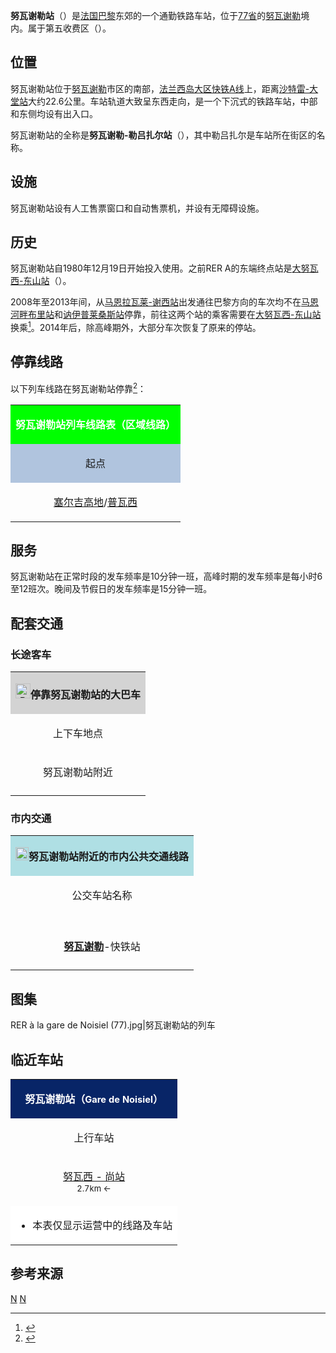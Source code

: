 {{Infobox station
|symbol_right={{RER logo}}
|native_name=Gare de Noisiel<br>Le Luzard
|native_name_lang=fr
|name=努瓦谢勒站<br><span style="font-size:small">（努瓦谢勒-勒吕扎尔站）</span>|image=Gare de Noisiel - 1.jpg
|caption=努瓦谢勒站主站房
|borough= {{FRA}}[[塞纳-马恩省|塞纳-马恩省]][[努瓦谢勒|努瓦谢勒]]
|coordinates={{coord|48|50|36|N|2|37|00|E|display=inline,title|scale:10000}}
|elevation=
|architect=
|owned= {{RATP logo}}
|opened=1980年12月19日
|closed=
|status=使用中
|operator= {{RATP logo}}
|lines=[[法兰西岛大区快铁A线|法兰西岛大区快铁A线]]
|platforms=2
|tracks=2
|type=通勤客运车站
|services={{RER logo}}{{RERA logo}}
|passengers=4,868,790人次
|pass_year=2016年<ref>{{Cite web|url=https://data.ratp.fr/explore/dataset/trafic-annuel-entrant-par-station-du-reseau-ferre-2016/table/?sort=-rang&q=champs|title=Fréquentation en gares|accessdate=2018-01-28|author=RATP|date=|language=fr|publisher=RATP Open Data}}</ref>
|pass_rank=
|other_services_collapsible=yes
|other_services={{Infobox|child=yes
|label1={{RATP logo}}{{RATPbus logo}}
|data1=<span style="background:#FF82B4">'''211'''</span> <span style="background:#6E6E00"><span style="color:#FFFFFF">'''213'''</span></span> <span style="background:#A0006E"><span style="color:#FFFFFF">'''220'''</span></span> 
|label2=
|data2=
|label3={{link-fr|阿尔勒坎城际客运|Réseau de bus Arlequin|Arlequin}}
|data3=<span style="background:#D80037"><span style="color:#FFFFFF">'''10'''</span></span>
|label4={{link-fr|西提公交|Réseau de bus Sit'bus|Sit'Bus}}
|data4=<span style="background:#74297F"><span style="color:#FFFFFF">''' C '''</span></span>
|label5={{Noc logo}}
|data5=[[File:Paris_logo_noctilien_jms.svg|16x16px]][[File:N130_NOCTILIEN.png|28x28px]]
|label6=
|data6=
|label7=
|data7=
|label8=
|data8=
|label9=
|data9=
|label10=
|data10=
|label11=
|data11=
}}
}}
'''努瓦谢勒站'''（{{lang-fr|Gare de Noisiel}}）是[[法国|法国]][[巴黎|巴黎]]东郊的一个通勤铁路车站，位于[[塞纳-马恩省|77省]]的[[努瓦谢勒|努瓦谢勒]]境内。属于第五收费区（{{lang|fr|Zone 5}}）。

==位置==

努瓦谢勒站位于[[努瓦谢勒|努瓦谢勒]]市区的南部，[[法兰西岛大区快铁A线|法兰西岛大区快铁A线]]上，距离[[沙特雷-大堂站|沙特雷-大堂站]]大约22.6公里。车站轨道大致呈东西走向，是一个下沉式的铁路车站，中部和东侧均设有出入口。

努瓦谢勒站的全称是'''努瓦谢勒-勒吕扎尔站'''（{{lang-fr|Gare de Noisiel - Le Luzard}}），其中勒吕扎尔是车站所在街区的名称。

==设施==

努瓦谢勒站设有人工售票窗口和自动售票机，并设有无障碍设施。

==历史==

努瓦谢勒站自1980年12月19日开始投入使用。之前RER A的东端终点站是[[大努瓦西-东山站|大努瓦西-东山站]]（{{lang|fr|Noisy-le-Grand – Mont d'Est}}）。

2008年至2013年间，从[[马恩拉瓦莱-谢西站|马恩拉瓦莱-谢西站]]出发通往巴黎方向的车次均不在[[马恩河畔布里站|马恩河畔布里站]]和[[讷伊普莱桑斯站|讷伊普莱桑斯站]]停靠，前往这两个站的乘客需要在[[大努瓦西-东山站|大努瓦西-东山站]]换乘<ref>{{Cite web | url=http://www.data.gouv.fr/donnees/view/Trafic-annuel-entrant-par-station-564116 | title=TRAFIC ANNUEL ENTRANT PAR STATION | date=2012-08-31 | accessdate=2012年9月22日 | publisher=法国政府公共数据发布平台（http://www.data.gouv.fr） | deadurl=yes | archiveurl=https://web.archive.org/web/20130128034034/http://www.data.gouv.fr/donnees/view/Trafic-annuel-entrant-par-station-564116 | archivedate=2013年1月28日 }}</ref>。2014年后，除高峰期外，大部分车次恢复了原来的停站。

== 停靠线路 ==

{{动态列表|最后更新时间：2017年9月14日。本章节内容仅供参考，不排除因施工或罢工而引发的临时性变更。欢迎修正和补充}}

以下列车线路在努瓦谢勒站停靠<ref>{{Cite web|url=https://www.transilien.com/lignes/rer-trains/rer-A|title=Gare de Noisiel|accessdate=2017-09-09|author=SNCF|date=|language=法语|publisher=TRANSILIEN|archive-date=2017-10-31|archive-url=https://web.archive.org/web/20171031224100/https://www.transilien.com/lignes/rer-trains/rer-A|dead-url=yes}}</ref>：

{| class="wikitable mw-collapsible"
|colspan="5" style="background:#00FF00" align="center" |<!-- 檔案已被刪除-->''' <span style="color:#FFFFFF">努瓦谢勒站列车线路表（区域线路）</span>'''
|-
!style="background:#B0C4DE"|起点
!style="background:#B0C4DE"|上一站
!style="background:#B0C4DE"|线路
!style="background:#B0C4DE"|下一站
!style="background:#B0C4DE"|终点
|-
|[[塞尔吉高地站|塞尔吉高地]]/[[普瓦西站|普瓦西]]
|[[努瓦西_-_尚站|努瓦西 - 尚]]
| rowspan="1"|{{RER logo}} {{RERA logo}}
|[[洛涅站|洛涅]]/[[托尔西站|托尔西]]
|[[托尔西站|托尔西]]/[[马恩拉瓦莱-谢西站|马恩拉瓦莱-谢西]]
|}

==服务== 
努瓦谢勒站在正常时段的发车频率是10分钟一班，高峰时期的发车频率是每小时6至12班次。晚间及节假日的发车频率是15分钟一班。

==配套交通==
===长途客车===

{| class="wikitable mw-collapsible" 
|colspan="3" align="center" style="background:#D3D3D3" |[[File:BSicon_BUS.svg|24x24px]]'''停靠努瓦谢勒站的大巴车'''
|-
!align="center" |上下车地点
!align="center" |运营单位
!align="center" |主要线路及目的地{{noteTag|name=noteA}}
|-
| rowspan="2" align="center" |努瓦谢勒站附近
|align="center" |'''{{link-fr|阿尔勒坎城际客运|Réseau de bus Arlequin|Arlequin}}'''
|
<span style="background:#D80037"><span style="color:#FFFFFF">'''10'''</span></span>：{{link-fr|莱西尼 (塞纳-马恩省)|Lésigny (Seine-et-Marne)|Lésigny}}{{.w}}{{link-fr|塞尔翁 (塞纳-马恩省)|Servon (Seine-et-Marne)|Servon}}{{.w}}[[布里孔特罗贝尔|Brie-Comte-Robert]]{{noteTag|name=noteB}}
|-
|align="center" |{{Noc logo}}
|
[[File:Paris_logo_noctilien_jms.svg|16x16px]][[File:N154_NOCTILIEN.png|28x28px]] [[巴黎12区|Paris]]-[[巴黎-里昂火车站|Gare de Lyon]]{{.w}}[[马恩河畔诺让|Nogent-sur-Marne]]{{.w}}[[大努瓦西-东山站|Noisy-le-Grand]]{{.w}}[[托尔西站|Torcy]]{{.w}}[[谢西_(塞纳-马恩省)|Chessy]]-[[马恩拉瓦莱-谢西站|TGV]]
|-
|colspan="3" style="background:#FFFFFF"|{{noteFoot|1=
{{noteTag|name=noteA|1=本栏不包括可以联程中转前往的目的地}}
{{noteTag|name=noteB|1=周六及节假日停运}}
}}
|}

===市内交通===

{| class="wikitable mw-collapsible " 
|colspan="4" align="center" style="background:#AFDFE4"|[[File:Bus-logo.svg|21x21px]]'''努瓦谢勒站附近的市内公共交通线路'''
|-
!align="center" |公交车站名称
!align="center" |位置
!align="center" |运输单位
!align="center" |停靠线路{{noteTag|name=noteA}}<ref>{{Cite web|url=https://www.ratp.fr/plans-secteur/secteur11|title=Plan Marne-la-Vallée|accessdate=2017-09-09|author=|date=|language=法语|publisher=RATP}}</ref>
|-
|rowspan="2"|'''{{lang|fr|Noisiel RER}}'''<br>'''[[努瓦谢勒|努瓦谢勒]]'''-快铁站
|努瓦谢勒站北侧
|{{RATP logo}}{{RATPbus logo}}
|<span style="background:#FF82B4">'''211'''</span> '''[[谢勒|谢勒]]'''-地天商业中心 ↔ '''[[托尔西_(塞纳-马恩省)|托尔西]]'''-[[托尔西站|快铁站]]<br>
<span style="background:#6E6E00"><span style="color:#FFFFFF">'''213'''</span></span> '''[[谢勒|谢勒]]'''-[[谢勒-古尔奈站|快铁站]] ↔ '''[[洛涅|洛涅]]'''-村{{noteTag|name=noteB}}<br>
<span style="background:#A0006E"><span style="color:#FFFFFF">'''220'''</span></span> '''[[马恩河畔布里|马恩河畔布里]]'''-[[马恩河畔布里站|快铁站]] ↔ '''[[托尔西_(塞纳-马恩省)|托尔西]]'''-[[托尔西站|快铁站]]
|-
|努瓦谢勒站南侧
|'''{{link-fr|西提公交|Réseau de bus Sit'bus|Sit'Bus}}'''
|<span style="background:#74297F;"><span style="color:#FFFFFF">'''C'''</span></span> '''[[努瓦谢勒|努瓦谢勒]]'''-快铁站 ↔ '''[[蓬托孔博|蓬托孔博]]'''-商业中心{{noteTag|name=noteB}}
|-
|colspan="4" style="background:#FFFFFF"|{{noteFoot|1=
{{noteTag|name=noteA|1='''粗体字'''代表该站所在的市镇；中文名称非官方正式翻译，仅供参考}}
{{noteTag|name=noteB|1=周日及节假日停运}}
}}
|}

==图集==
<gallery>
RER à la gare de Noisiel (77).jpg|努瓦谢勒站的列车 
</gallery> 

==临近车站==

{|class="wikitable mw-collapsible" style="margin: 0 auto; width:42em;"
|colspan="3"  style="background:#082567" align="center"|<span style="color:#FFFFFF">'''努瓦谢勒站（<span style="font-size:11pt;">Gare de Noisiel</span>）'''</span>
|-
!上行车站
!线路
!下行车站
|-
|align="center" |[[努瓦西_-_尚站|努瓦西 - 尚站]] <br><span style="font-size:small">2.7km ←</span>
|align="center" |[[法兰西岛大区快铁A线|法兰西岛大区快铁A线]]<br>{{RER logo}}{{RERA logo}}
|align="center" |[[洛涅站|洛涅站]]<br><span style="font-size:small">→ 1.4km</span>
|-
|colspan="3" style="background:#FFFFFF"|
*本表仅显示运营中的线路及车站
|}

==参考来源==
{{commons category|Gare de Noisiel}}  
{{reflist}}

{{RER A}}
[[Category:法蘭西島大區快鐵車站|N]]
[[Category:塞納-馬恩省鐵路車站|N]]